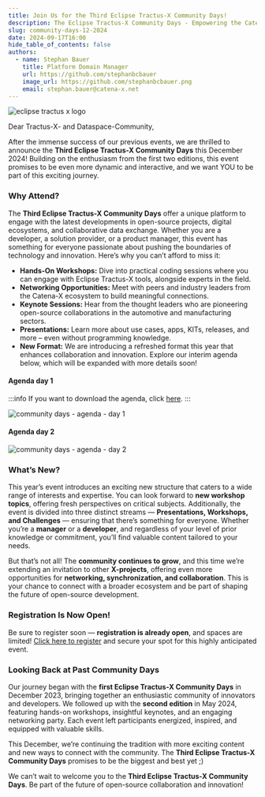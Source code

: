 ```yaml
---
title: Join Us for the Third Eclipse Tractus-X Community Days!
description: The Eclipse Tractus-X Community Days - Empowering the Catena-X Data Space
slug: community-days-12-2024
date: 2024-09-17T16:00
hide_table_of_contents: false
authors:
  - name: Stephan Bauer
    title: Platform Domain Manager
    url: https://github.com/stephanbcbauer
    image_url: https://github.com/stephanbcbauer.png
    email: stephan.bauer@catena-x.net
---
```



![eclipse tractus x logo](@site/static/img/tractus-x-community-days-24-12.png)

Dear Tractus-X- and Dataspace-Community,

After the immense success of our previous events, we are thrilled to announce the **Third Eclipse Tractus-X Community Days** this December 2024!
Building on the enthusiasm from the first two editions, this event promises to be even more dynamic and interactive, and we want YOU to be part of
this exciting journey.

<!--truncate-->

### Why Attend?

The **Third Eclipse Tractus-X Community Days** offer a unique platform to engage with the latest developments in open-source projects, digital ecosystems,
and collaborative data exchange. Whether you are a developer, a solution provider, or a product manager, this event has something for everyone passionate
about pushing the boundaries of technology and innovation. Here’s why you can’t afford to miss it:

- **Hands-On Workshops:** Dive into practical coding sessions where you can engage with Eclipse Tractus-X tools, alongside experts in the field.
- **Networking Opportunities:** Meet with peers and industry leaders from the Catena-X ecosystem to build meaningful connections.
- **Keynote Sessions:** Hear from the thought leaders who are pioneering open-source collaborations in the automotive and manufacturing sectors.
- **Presentations:** Learn more about use cases, apps, KITs, releases, and more – even without programming knowledge.
- **New Format:** We are introducing a refreshed format this year that enhances collaboration and innovation. Explore our interim agenda below, which will be expanded with more details soon!

#### Agenda day 1

:::info
If you want to download the agenda, click [here](https://arena2036.de/files/FinaleBilder/05_Veranstaltungen/ARENA-X/Third_Eclipse_Tractus-X_Community_Days/Agenda%20Day%201%20and%202.pdf).
:::

![community days - agenda - day 1](@site/static/img/tractus-x-community-days-agenda-24-12-day1.png)

#### Agenda day 2

![community days - agenda - day 2](@site/static/img/tractus-x-community-days-agenda-24-12-day2.png)

### What’s New?

This year’s event introduces an exciting new structure that caters to a wide range of interests and expertise. You can look forward to **new workshop topics**,
offering fresh perspectives on critical subjects. Additionally, the event is divided into three distinct streams — **Presentations, Workshops, and Challenges** — ensuring that there’s something for everyone.
Whether you’re a **manager** or a **developer**, and regardless of your level of prior knowledge or commitment, you’ll find valuable content tailored to your needs.

But that’s not all! The **community continues to grow**, and this time we’re extending an invitation to other **X-projects**, offering even more opportunities for **networking, synchronization, and collaboration**.
This is your chance to connect with a broader ecosystem and be part of shaping the future of open-source development.

### Registration Is Now Open!

Be sure to register soon — **registration is already open**, and spaces are limited! [Click here to register](https://eveeno.com/126949167) and secure your spot for this highly anticipated event.

### Looking Back at Past Community Days

Our journey began with the **first Eclipse Tractus-X Community Days** in December 2023, bringing together an enthusiastic community of innovators and developers. We followed up with the **second
 edition** in May 2024, featuring hands-on workshops, insightful keynotes, and an engaging networking party. Each event left participants energized, inspired, and equipped with valuable skills.

This December, we’re continuing the tradition with more exciting content and new ways to connect with the community. The **Third Eclipse Tractus-X Community Days** promises to be the biggest and best yet ;)

We can’t wait to welcome you to the **Third Eclipse Tractus-X Community Days**. Be part of the future of open-source collaboration and innovation!
